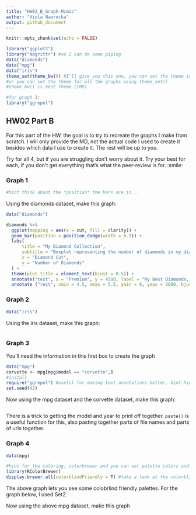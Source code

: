 ```yaml
---
title: "HW02_B_Graph-Mimic"
author: "Viola Nawrocka"
output: github_document
---
```


```r
knitr::opts_chunk$set(echo = FALSE)
```


```r
library("ggplot2")
library("magrittr") #so I can do some piping
data("diamonds")
data("mpg")
data("iris")
theme_set(theme_bw()) #I'll give you this one, you can set the theme individually for graphs
#or you can set the theme for all the graphs using theme_set()
#theme_bw() is best theme (IMO)

#for graph 3:
library("ggrepel")


```

## HW02 Part B

For this part of the HW, the goal is to try to recreate the graphs I make from scratch. I will only provide the MD, not the actual code I used to create it besides which data I use to create it. The rest will be up to you. 

Try for all 4, but if you are struggling don't worry about it. Try your best for each, if you don't get everything that's what the peer-review is for. :smile:


### Graph 1
```r

#hint think about the *position* the bars are in...
```


Using the diamonds dataset, make this graph:
```r

data("diamonds")

diamonds %>% 
  ggplot(mapping = aes(x = cut, fill = clarity)) +
  geom_bar(position = position_dodge(width = 0.9)) +
  labs(
      title = "My Diamond Collection",
      subtitle = "Boxplot representing the number of diamonds in my diamond collection by \ntype of cut quality and clarity of diamond",
      x = "Diamond Cut",
      y = "Number of Diamonds"
  ) +
  theme(plot.title = element_text(hjust = 0.5)) +
  annotate("text", x = "Premium", y = 4500, label = "My Best Diamonds, \n of course") +
  annotate ("rect", xmin = 4.5, xmax = 5.5, ymin = 0, ymax = 5000, hjust = "Ideal", fill = "grey40", alpha = 0.3)

```

### Graph 2
```r
data("iris")
```

Using the iris dataset, make this graph:
```r

```


### Graph 3
You'll need the information in this first box to create the graph
```r
data("mpg")
corvette <- mpg[mpg$model == "corvette",]
#install
require("ggrepel") #useful for making text annotations better, hint hint
set.seed(42)
```

Now using the mpg dataset and the corvette dataset, make this graph:

```r

```

There is a trick to getting the model and year to print off together. `paste()` is a useful function for this, also pasting together parts of file names and parts of urls together. 


### Graph 4 
```r
data(mpg)

#hint for the coloring, colorbrewer and you can set palette colors and make your graphs colorblind friendly
library(RColorBrewer)
display.brewer.all(colorblindFriendly = T) #take a look at the colorblindfriendly options
```

The above graph lets you see some colobrlind friendly palettes. For the graph below, I used Set2.



Now using the above mpg dataset, make this graph

```r

```





